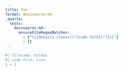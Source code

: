 ```yaml
---
title: foo
format: docusaurus-md
_quarto:
  tests:
    docusaurus-md:
      ensureFileRegexMatches:
        - ["[<]details class=[\"]code-fold[\"][>]"]
        - []
---
```


```python
#| filename: Python
#| code-fold: true
1 + 1
```
